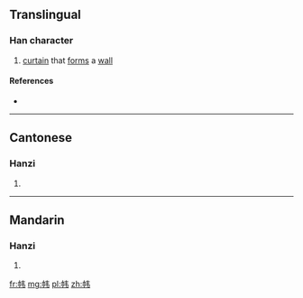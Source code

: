 {{also|幃}}
==Translingual==

===Han character===
{{Han char|rn=50|rad=巾|as=04|sn=7|four=|canj=中月手尸 (LBQS)|ids=⿰[[巾]][[韦]]}}

# [[curtain]] that [[form]]s a [[wall]]

====References====
* {{Han ref|kx=0329.291|hdz=10731.030|uh=5E0F|ud=24079}}

----

==Cantonese==

===Hanzi===
{{yue-hanzi|jyut=|y=wai4|tra=幃}}

# {{defn|lang=yue|sort=巾04}}

----

==Mandarin==

===Hanzi===
{{cmn-hanzi|tra=幃|pin=[[wéi]] ([[wei2]])|wg=wei<sup>2</sup>}}

# {{defn|lang=cmn|sort=巾04}}

[[fr:帏]]
[[mg:帏]]
[[pl:帏]]
[[zh:帏]]
